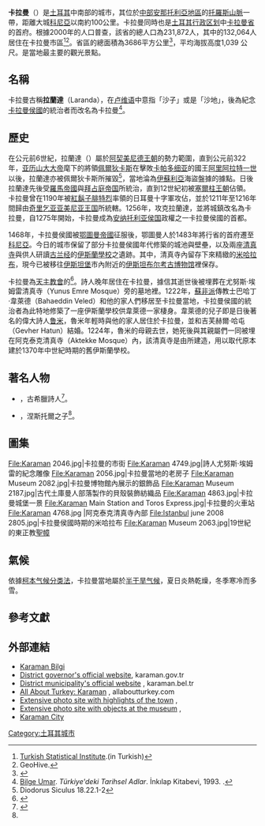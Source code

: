 {{Infobox settlement
<!-- See Template:Infobox settlement for additional fields and descriptions -->| name                            = 卡拉曼
| settlement_type                 = [[基层政权|基层政权]]
| image_skyline                   = File:Karaman 4862.jpg
| image_caption                   = 卡拉曼的[[防御工事|防御工事]]
| image_shield                    = 
| pushpin_map                     = Turkey
| coordinates                     = {{coord|37|10|55|N|33|13|05|E|format=dms|display=inline,title}}
| subdivision_type                = 國家
| subdivision_name                = [[土耳其|土耳其]]
| subdivision_type1               = [[土耳其行政区划|行政區劃]]
| subdivision_name1               = [[卡拉曼省|卡拉曼省]]
| subdivision_type2               = 
| subdivision_name2               = 
| leader_party                    = [[正义与发展党_(土耳其)|正發黨]]
| leader_title                    = 市长
| leader_name                     = 沙瓦錫·卡萊哲
| leader_title1                   = [[Kaymakam|Kaymakam]]
| leader_name1                    = 
| area_footnotes                  = {{Turkey district areas|SOURCE}}
| area_blank1_title               = 總計
| area_blank1_km2                 = {{Turkey district areas|Karaman|Karaman}}
| elevation_m                     = 
| population_footnotes            = {{Turkey district populations|SOURCE|Karaman}}
| population_urban                = {{Turkey district populations|Karaman|Karaman|şehir}}
| population_as_of                = {{Turkey district populations|YEAR}}
| population_blank1_title         = 總計
| population_blank1               = {{Turkey district populations|Karaman|Karaman|toplam}}
| population_density_blank1_km2   = auto
| postal_code_type                = 
| postal_code                     = 
| official_name                   = 
}}
'''卡拉曼'''（{{lang-tr|Karaman}}）是[[土耳其|土耳其]]中南部的城市，其位於[[中部安那托利亞地區|中部安那托利亞地區]]的[[托羅斯山脈|托羅斯山脈]]一帶，距離大城[[科尼亞_(土耳其)|科尼亞]]以南約100公里。卡拉曼同時也是[[土耳其行政区划|土耳其行政区划]]中[[卡拉曼省|卡拉曼省]]的首府。根據2000年的人口普查，該省的總人口為231,872人，其中的132,064人居住在卡拉曼市區<ref name="die">[[Turkish_Statistical_Institute|Turkish Statistical Institute]].{{cite web |url=http://www.die.gov.tr/nufus_sayimi/2000tablo5.xls |title=Census 2000, Key statistics for urban areas of Turkey |accessdate=2020-02-12 |archive-date=2007-07-22 |archive-url=https://www.webcitation.org/5QWEsWFnQ?url=http://www.die.gov.tr/nufus_sayimi/2000tablo5.xls |dead-url=no }}(in Turkish)</ref><ref>GeoHive.{{cite web |url=http://www.geohive.com/cntry/turkey.aspx?levels=Ic%2520Anadolu |title=Statistical information on Turkey's administrative units |access-date=2020-02-12 |archive-url=https://web.archive.org/web/20071019035324/http://geohive.com/cntry/turkey.aspx?levels=Ic+Anadolu |archive-date=2007-10-19 |dead-url=yes }}</ref>。省區的總面積為3686平方公里<ref>{{cite web|url=http://www.statoids.com/ytr.html|title=Statistical information on districts of Turkey|accessdate=2008-04-12|author=Statoids|archive-date=2013-07-24|archive-url=https://www.webcitation.org/6IL2gU1s3?url=http://www.statoids.com/ytr.html|dead-url=no}}</ref>，平均海拔高度1,039 公尺。{{le|卡拉曼博物館|Karaman Museum}}是當地最主要的觀光景點。

==名稱==
卡拉曼古稱'''拉蘭達'''（Laranda），在[[卢维语|卢维语]]中意指「沙子」或是「沙地」，後為紀念[[卡拉曼侯國|卡拉曼侯國]]的統治者{{le|卡拉曼貝伊|Kerîmeddin Karaman Bey}}而改名為卡拉曼<ref>[[Bilge_Umar|Bilge Umar]]. ''Türkiye'deki Tarihsel Adlar''. İnkılap Kitabevi, 1993. {{ISBN|975-10-0539-6}}.</ref>。

==歷史==
在公元前6世紀，拉蘭達（{{lang-el|Λάρανδα}}）屬於[[阿契美尼德王朝|阿契美尼德王朝]]的勢力範圍，直到公元前322年，[[亚历山大大帝|亚历山大大帝]]麾下的將領[[佩爾狄卡斯|佩爾狄卡斯]]在擊敗[[卡帕多细亚|卡帕多细亚]]的國王[[阿里阿拉特一世|阿里阿拉特一世]]以後，拉蘭達亦被佩爾狄卡斯所摧毀<ref>Diodorus Siculus 18.22.1-2</ref>，當地淪為[[伊蘇利亞|伊蘇利亞]]海盜盤據的據點。日後拉蘭達先後受[[羅馬帝國|羅馬帝國]]與[[拜占庭帝国|拜占庭帝国]]所統治，直到12世紀初被[[塞爾柱王朝|塞爾柱王朝]]佔領。卡拉曼曾在1190年被[[腓特烈一世_(神圣罗马帝国)|紅鬍子腓特烈]]率領的日耳曼十字軍攻佔，並於1211年至1216年間歸由[[奇里乞亚亚美尼亚王国|奇里乞亚亚美尼亚王国]]所統轄。1256年，{{le|卡拉曼的穆罕默德一世|Mehmet I of Karaman}}攻克拉蘭達，並將城鎮改名為卡拉曼，自1275年開始，卡拉曼成為[[安纳托利亚侯国|安纳托利亚侯国]]政權之一卡拉曼侯國的首都。

1468年，卡拉曼侯國被[[鄂圖曼帝國|鄂圖曼帝國]]征服後，鄂圖曼人於1483年將行省的首府遷至[[科尼亞_(土耳其)|科尼亞]]。今日的城市保留了部分卡拉曼侯國年代修築的城池與壁壘，以及兩座[[清真寺|清真寺]]與供人研讀[[古兰经|古兰经]]的[[伊斯蘭學校|伊斯蘭學校]]之遺跡。其中，清真寺內留存下來精緻的[[米哈拉布|米哈拉布]]，現今已被移往[[伊斯坦堡|伊斯坦堡]]市內{{le|磚鋪亭樓|Tiled Kiosk}}附近的[[伊斯坦布尔考古博物馆|伊斯坦布尔考古博物馆]]裡保存。

卡拉曼為[[天主教會|天主教會]]的{{le|領銜教區|Titular see}}<ref>{{CathEncy|wstitle=Laranda}}</ref>。詩人{{le|尤努斯·埃姆雷|Yunus Emre}}晚年居住在卡拉曼，據信其逝世後被埋葬在尤努斯·埃姆雷清真寺（Yunus Emre Mosque）旁的墓地裡。1222年，[[蘇非派|蘇非派]]傳教士巴哈丁·韋萊德（Bahaeddin Veled）和他的家人們移居至卡拉曼當地，卡拉曼侯國的統治者為此特地修築了一座伊斯蘭學校供韋萊德一家棲身。韋萊德的兒子即是日後著名的偉大詩人[[鲁米|鲁米]]，魯米年輕時與他的家人居住於卡拉曼，並和吉芙赫爾·哈屯（Gevher Hatun）結婚。1224年，魯米的母親去世，她死後與其親屬們一同被埋在阿克泰克清真寺（Aktekke Mosque）內，該清真寺是由{{le|阿拉丁·阿里貝伊|Alaattin Ali of Karaman}}所建造，用以取代原本建於1370年中世紀時期的舊伊斯蘭學校。

==著名人物==
*{{le|拉蘭達的涅斯托爾|Nestor of Laranda}}，古希臘詩人<ref name="suda_nu.261">{{Cite web |url=https://topostext.org/work/240#nu.261 |title=Suda Encyclopedia, §nu.261 |access-date=2020-02-12 |archive-date=2021-02-25 |archive-url=https://web.archive.org/web/20210225005003/https://topostext.org/work/240#nu.261 |dead-url=no }}</ref>。
*{{le|拉蘭達的佩桑德|Peisander of Laranda}}，涅斯托爾之子<ref name="suda_nu.261"/>。

==圖集==
<gallery>
File:Karaman 2046.jpg|卡拉曼的市街
File:Karaman 4749.jpg|詩人尤努斯·埃姆雷的紀念雕像
File:Karaman 2056.jpg|卡拉曼當地的老房子
File:Karaman Museum 2082.jpg|卡拉曼博物館內展示的銀飾品
File:Karaman Museum 2187.jpg|古代土庫曼人部落製作的貝殼裝飾紡織品
File:Karaman 4863.jpg|卡拉曼城堡一景
File:Karaman Main Station and Toros Express.jpg|卡拉曼的火車站
File:Karaman 4768.jpg |阿克泰克清真寺內部
File:Istanbul june 2008 2805.jpg|卡拉曼侯國時期的米哈拉布
File:Karaman Museum 2063.jpg|19世紀的東正教[[聖幛|聖幛]]
</gallery>

==氣候==
依據[[柯本气候分类法|柯本气候分类法]]，卡拉曼當地屬於[[半干旱气候|半干旱气候]]，夏日炎熱乾燥，冬季寒冷而多雪。

{{Weather box |metric first= Yes |single line= Yes |location= 卡拉曼 (1960-2012)
|Jan record high C= 21.2 
|Feb record high C= 20.5
|Mar record high C= 28.7
|Apr record high C= 32.3
|May record high C= 34.3
|Jun record high C= 36.9
|Jul record high C= 40.4
|Aug record high C= 40.4
|Sep record high C= 36.4
|Oct record high C= 33.2
|Nov record high C= 25.7
|Dec record high C= 22.3
|Jan high C= 5.4 
|Feb high C= 7.0
|Mar high C= 12.3
|Apr high C= 18.0
|May high C= 23.0
|Jun high C= 27.7
|Jul high C= 31.1
|Aug high C= 31.0
|Sep high C= 27.1
|Oct high C= 20.8
|Nov high C= 13.5
|Dec high C= 7.6 
|Jan mean C = 0.4
|Feb mean C = 1.6
|Mar mean C = 6.0
|Apr mean C = 11.3
|May mean C = 16.1
|Jun mean C = 20.4
|Jul mean C = 23.5
|Aug mean C = 22.9
|Sep mean C = 18.5
|Oct mean C = 12.8
|Nov mean C = 6.7
|Dec mean C = 2.6
|Jan low C= -4.0 
|Feb low C= -3.0
|Mar low C= 0.2
|Apr low C= 4.8
|May low C= 8.5
|Jun low C= 12.2
|Jul low C= 15.0
|Aug low C= 14.4
|Sep low C= 10.0
|Oct low C= 5.7
|Nov low C= 1.0
|Dec low C= -1.7
|Jan record low C= -25.8 
|Feb record low C= -28.0
|Mar record low C= -20.2
|Apr record low C= -8.3
|May record low C= -2.2
|Jun record low C= 3.4
|Jul record low C= 6.4
|Aug record low C= 5.6
|Sep record low C= -1.0
|Oct record low C= -5.4
|Nov record low C= -21.2
|Dec record low C= -26.1
|Jan precipitation mm = 41.6
|Feb precipitation mm = 35.6
|Mar precipitation mm = 36.2
|Apr precipitation mm = 37.1
|May precipitation mm = 36.7
|Jun precipitation mm = 21.0
|Jul precipitation mm = 4.6
|Aug precipitation mm = 4.2
|Sep precipitation mm = 6.9
|Oct precipitation mm = 27.5
|Nov precipitation mm = 33.0
|Dec precipitation mm = 45.5
|Jan rain days= 10.2
|Feb rain days= 10.0
|Mar rain days= 9.5
|Apr rain days= 8.4
|May rain days= 8.7
|Jun rain days= 4.9
|Jul rain days= 1.5
|Aug rain days= 1.1
|Sep rain days= 1.8
|Oct rain days= 6.1
|Nov rain days= 7.0
|Dec rain days= 10.2
|Jan sun= 111.6 
|Feb sun= 126 
|Mar sun= 201.5 
|Apr sun= 237 
|May sun= 313.1 
|Jun sun= 363 
|Jul sun= 403 
|Aug sun= 378.2 
|Sep sun= 315 
|Oct sun= 235.6 
|Nov sun= 168 
|Dec sun= 108.5 
|source 1= Devlet Meteoroloji İşleri Genel Müdürlüğü [http://www.dmi.gov.tr/veridegerlendirme/il-ve-ilceler-istatistik.aspx?m=KARAMAN]
|date=January 2012}}

==參考文獻==
{{Reflist}}

==外部連結==
{{commons category}}

* [http://www.karaman.net.tr/ Karaman Bilgi] {{Wayback|url=http://www.karaman.net.tr/ |date=20201024035718 }}
* [http://www.karaman.gov.tr/ District governor's official website]{{Wayback|url=http://www.karaman.gov.tr/ |date=19981202233457 }}, karaman.gov.tr {{tr icon}}
* [http://www.karaman.bel.tr/ District municipality's official website] {{Wayback|url=http://www.karaman.bel.tr/ |date=20081207020106 }}, karaman.bel.tr {{tr icon}}
* [http://www.allaboutturkey.com/karaman.htm All About Turkey: Karaman] {{Wayback|url=http://www.allaboutturkey.com/karaman.htm |date=20200429175534 }}, allaboutturkey.com {{en icon}}
* [http://www.pbase.com/dosseman/karaman_turkey Extensive photo site with highlights of the town] {{Wayback|url=http://www.pbase.com/dosseman/karaman_turkey |date=20210211190344 }}, {{en icon}}
* [http://www.pbase.com/dosseman/museum Extensive photo site with objects at the museum] {{Wayback|url=http://www.pbase.com/dosseman/museum |date=20170224214833 }}, {{en icon}}
* [http://www.karaman.org/ Karaman City] {{Wayback|url=http://www.karaman.org/ |date=20210115180540 }}

[[Category:土耳其城市|Category:土耳其城市]]